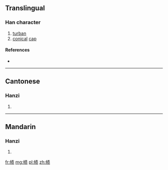 {{also|幘}}
==Translingual==

===Han character===
{{Han char|rn=50|rad=巾|as=08|sn=11|four=|canj=中月手一人 (LBQMO)|ids=⿰[[巾]][[责]]}}

# [[turban]]
# [[conical]] [[cap]]

====References====
* {{Han ref|kx=0333.161|hdz=10742.070|uh=5E3B|ud=24123}}

----

==Cantonese==

===Hanzi===
{{yue-hanzi|jyut=|y=jik1|tra=幘}}

# {{defn|lang=yue|sort=巾08}}

----

==Mandarin==

===Hanzi===
{{cmn-hanzi|tra=幘|pin=[[zé]] ([[ze2]])|wg=tse<sup>2</sup>}}

# {{defn|lang=cmn|sort=巾08}}

[[fr:帻]]
[[mg:帻]]
[[pl:帻]]
[[zh:帻]]